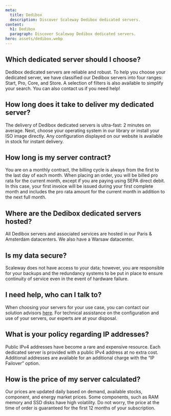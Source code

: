```yaml
---
meta:
  title: Dedibox
  description: Discover Scaleway Dedibox dedicated servers.
content:
  h1: Dedibox
  paragraph: Discover Scaleway Dedibox dedicated servers.
hero: assets/dedibox.webp
---
```


<Concept>

## Which dedicated server should I choose?
Dedibox dedicated servers are reliable and robust. To help you choose your dedicated server, we have classified our Dedibox servers into four ranges: Start, Pro, Core, and Store. A selection of filters is also available to simplify your search. You can also contact us if you need help!

</Concept>

<Concept>

## How long does it take to deliver my dedicated server?
The delivery of Dedibox dedicated servers is ultra-fast: 2 minutes on average. Next, choose your operating system in our library or install your ISO image directly. Any configuration displayed on our website is available in stock for instant delivery.

</Concept>

<Concept>

## How long is my server contract?
You are on a monthly contract, the billing cycle is always from the first to the last day of each month. When placing an order, you will be billed pro rata for the current month, except if you are paying using SEPA direct debit. In this case, your first invoice will be issued during your first complete month and includes the pro rata amount for the current month in addition to the next full month.

</Concept>

<Concept>

## Where are the Dedibox dedicated servers hosted?
All Dedibox servers and associated services are hosted in our Paris & Amsterdam datacenters. We also have a Warsaw datacenter.

</Concept>

<Concept>

## Is my data secure?
Scaleway does not have access to your data; however, you are responsible for your backups and the redundancy systems to be put in place to ensure continuity of service even in the event of hardware failure.

</Concept>

<Concept>

## I need help, who can I talk to?
When choosing your servers for your use case, you can contact our solution advisors [here](https://www.scaleway.com/en/contact/). For technical assistance on the configuration and use of your servers, our experts are at your disposal.

</Concpet>

<Concept>

## What is your policy regarding IP addresses?
Public IPv4 addresses have become a rare and expensive resource. Each dedicated server is provided with a public IPv4 address at no extra cost. Additional addresses are available for an additional charge with the “IP Failover” option.

</Concept>

<Concept>

## How is the price of my server calculated?
Our prices are updated daily based on demand, available stocks, component, and energy market prices. Some components, such as RAM memory and SSD disks have high volatility. Do not worry, the price at the time of order is guaranteed for the first 12 months of your subscription.

</Concept>